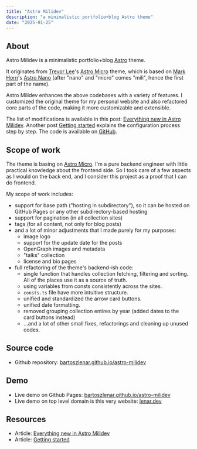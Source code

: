 ```yaml
---
title: "Astro Milidev"
description: "a minimalistic portfolio+blog Astro theme"
date: "2025-01-25"
---
```



<MdxPublicImage src="/projects/astro-milidev/astro-milidev-banner.png"  />

## About

Astro Milidev is a minimalistic portfolio+blog [Astro](https://astro.build) theme.

It originates from [Trevor Lee](https://github.com/trevortylerlee)'s [Astro Micro](https://astro-micro.vercel.app/) theme, which is based on [Mark Horn](https://github.com/markhorn-dev)'s [Astro Nano](https://astro-nano-demo.vercel.app/) (after "nano" and "micro" comes "mili", hence the first part of the name).

Astro Milidev enhances the above codebases with a variety of features. I customized the original theme for my personal website and also refactored core parts of the code, making it more customizable and extensible. 

The list of modifications is available in this post: [Everything new in Astro Milidev](https://bartoszlenar.github.io/astro-milidev/blog/everything-new-in-astro-milidev/). Another post [Getting started](https://bartoszlenar.github.io/astro-milidev/blog/getting-started/) explains the configuration process step by step. The code is available on [GitHub](https://github.com/bartoszlenar/astro-milidev).

## Scope of work

The theme is basing on [Astro Micro](https://github.com/trevortylerlee/astro-micro). I'm a pure backend engineer with little practical knowledge about the frontend side. So I took care of a few aspects as I would on the back end, and I consider this project as a proof that I can do frontend.

My scope of work includes:

- support for base path ("hosting in subdirectory"), so it can be hosted on GitHub Pages or any other subdirectory-based hosting
- support for pagination (in all collection sites)
- tags (for all content, not only for blog posts)
- and a lot of minor adjustments that I made purely for my purposes:
    - image logo
    - support for the update date for the posts
    - OpenGraph images and metadata
    - "talks" collection
    - license and bio pages
- full refactoring of the theme's backend-ish code:
    - single function that handles collection fetching, filtering and sorting. All of the places use it as a source of truth.
    - using variables from consts consistently across the sites.
    - `consts.ts` file have more intuitive structure.
    - unified and standardized the arrow card buttons.
    - unified date formatting.
    - removed grouping collection entires by year (added dates to the card buttons instead)
    - ...and a lot of other small fixes, refactorings and cleaning up unused codes.

## Source code

- Github repository: [bartoszlenar.github.io/astro-milidev](https://bartoszlenar.github.io/astro-milidev/)

## Demo

- Live demo on Github Pages: [bartoszlenar.github.io/astro-milidev](https://bartoszlenar.github.io/astro-milidev/)
- Live demo on top level domain is this very website: [lenar.dev](https://lenar.dev/) 

## Resources

- Article: [Everything new in Astro Milidev](https://bartoszlenar.github.io/astro-milidev/blog/everything-new-in-astro-milidev/)
- Article: [Getting started](https://bartoszlenar.github.io/astro-milidev/blog/getting-started/)
